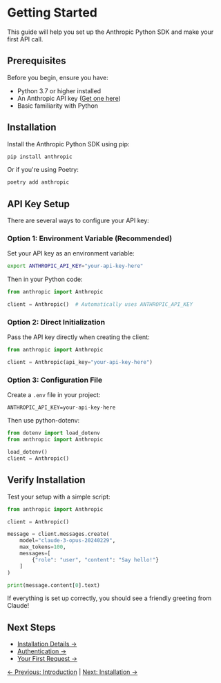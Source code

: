 # Getting Started

This guide will help you set up the Anthropic Python SDK and make your first API call.

## Prerequisites

Before you begin, ensure you have:

- Python 3.7 or higher installed
- An Anthropic API key ([Get one here](https://console.anthropic.com))
- Basic familiarity with Python

## Installation

Install the Anthropic Python SDK using pip:

```bash
pip install anthropic
```

Or if you're using Poetry:

```bash
poetry add anthropic
```

## API Key Setup

There are several ways to configure your API key:

### Option 1: Environment Variable (Recommended)

Set your API key as an environment variable:

```bash
export ANTHROPIC_API_KEY="your-api-key-here"
```

Then in your Python code:

```python
from anthropic import Anthropic

client = Anthropic()  # Automatically uses ANTHROPIC_API_KEY
```

### Option 2: Direct Initialization

Pass the API key directly when creating the client:

```python
from anthropic import Anthropic

client = Anthropic(api_key="your-api-key-here")
```

### Option 3: Configuration File

Create a `.env` file in your project:

```
ANTHROPIC_API_KEY=your-api-key-here
```

Then use python-dotenv:

```python
from dotenv import load_dotenv
from anthropic import Anthropic

load_dotenv()
client = Anthropic()
```

## Verify Installation

Test your setup with a simple script:

```python
from anthropic import Anthropic

client = Anthropic()

message = client.messages.create(
    model="claude-3-opus-20240229",
    max_tokens=100,
    messages=[
        {"role": "user", "content": "Say hello!"}
    ]
)

print(message.content[0].text)
```

If everything is set up correctly, you should see a friendly greeting from Claude!

## Next Steps

- [Installation Details →](/docs/getting-started/installation)
- [Authentication →](/docs/getting-started/authentication)
- [Your First Request →](/docs/getting-started/first-request)

[← Previous: Introduction](/docs/introduction) | [Next: Installation →](/docs/getting-started/installation)